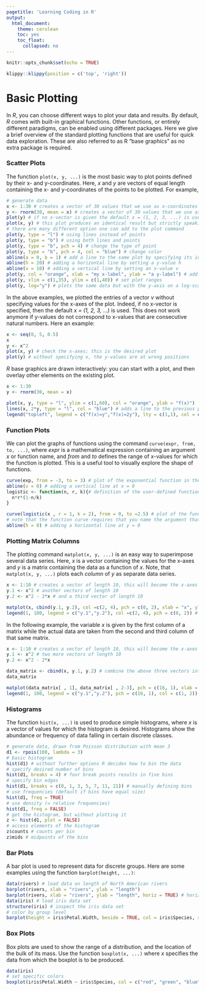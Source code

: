 ```yaml
---
pagetitle: 'Learning Coding in R'
output: 
  html_document:
    theme: cerulean
    toc: yes
    toc_float:
      collapsed: no
---
```


```r
knitr::opts_chunk$set(echo = TRUE)
```

```r
klippy::klippy(position = c('top', 'right'))
```

# Basic Plotting {.tabset}

In *R*, you can choose different ways to plot your data and results. By default, *R* comes with built-in graphical functions. Other functions, or entirely different paradigms, can be enabled using different packages. Here we give a brief overview of the standard plotting functions that are useful for quick data exploration. These are also referred to as R “base graphics” as no extra package is required.

### Scatter Plots

The function ```plot(x, y, ...)``` is the most basic way to plot points defined by their x- and y-coordinates. Here, *x* and *y* are vectors of equal length containing the x- and y-coordinates of the points to be plotted. For example,

```r
# generate data
x <- 1:30 # creates a vector of 30 values that we use as x-coordinates
y <- rnorm(30, mean = x) # creates a vector of 30 values that we use as y-coordinates; each values is drawn from normal distribution with with an increasing mean value
plot(y) # if no x-vector is given the default x = (1, 2, 3, ...) is used
plot(x, y) # this plot produces an identical result but strictly speaking x is not necessary here
# there are many different option one can add to the plot command
plot(y, type = "l") # using lines instead of points
plot(y, type = "b") # using both lines and points
plot(y, type = "b", pch = 4) # change the type of point
plot(y, type = "b", pch = 4, col = "blue") # change color
abline(a = 0, b = 1) # add a line to the same plot by specifying its intercept a and slope b
abline(h = 20) # adding a horizontal line by setting a y-value h
abline(v = 10) # adding a vertical line by setting an x-value v
plot(y, col = "orange", xlab = "my x-label", ylab = "a y-label") # add axes labels
plot(y, xlim = c(1,35), ylim = c(1,40)) # set plot ranges
plot(y, log="y") # plots the same data but with the y-axis on a log-scale (the same can be done with the x-axis)
```

In the above examples, we plotted the entries of a vector *v* without specifying values for the x-axes of the plot. Indeed, if no x-vector is specified, then the default *x = (1, 2, 3, ...)* is used. This does not work anymore if y-values do not correspond to x-values that are consecutive natural numbers. Here an example:

```r
x <- seq(0, 5, 0.5) 
x
y <- x^2
plot(x, y) # check the x-axes; this is the desired plot
plot(y) # without specifying x, the y-values are at wrong positions
```

*R* base graphics are drawn interactively: you can start with a plot, and then overlay other elements on the existing plot.

```r
x <- 1:30
y <- rnorm(30, mean = x)

plot(x, y, type = "l", ylim = c(1,60), col = "orange", ylab = "f(x)") 
lines(x, 2*y, type = "l", col = "blue") # adds a line to the previous plot
legend("topleft", legend = c("f(x)=y","f(x)=2y"), lty = c(1,1), col = c("orange", "blue")) # adds a plot legend
```


### Function Plots

We can plot the graphs of functions using the command ```curve(expr, from, to, ...)```, where *expr* is a mathematical expression containing an argument *x* or function name, and *from* and *to* defines the range of *x*-values for which the function is plotted. This is a useful tool to visually explore the shape of functions.

```r
curve(exp, from = -3, to = 3) # plot of the exponential function in the interval (-3, 3)
abline(v = 0) # adding a vertical line at x = 0
logistic <- function(n, r, k){# definition of the user-defined function giving the population growth rate of a logistically growing population as a function the current population size n, the intrinsic growth rate r and the carrying capacity k
  n*r*(1-n/k)
}

curve(logistic(x , r = 1, k = 2), from = 0, to =2.5) # plot of the function logistic as a function of the population size n = x
# note that the function curve requires that you name the argument that you use for plotting x
abline(h = 0) # adding a horizontal line at y = 0
```

### Plotting Matrix Columns

The plotting command ```matplot(x, y, ...)``` is an easy way to superimpose several data series. Here, *x* is a vector containing the values for the x-axes and *y* is a matrix containing the data as a function of *x*. Note, that ```matplot(x, y, ...)``` plots each *column* of *y* as separate data series.

```r
x <- 1:10 # creates a vector of length 10, this will become the x-axes
y.1 <- x^2 # another vectors of length 10
y.2 <- x^2 - 2*x # and a third vector of length 10

matplot(x, cbind(y.1, y.2), col =c(2, 4), pch = c(0, 2), xlab = "x", ylab = "y.1 = x^2 and y.2 = x^2-2x")
legend(1, 100, legend = c("y.1","y.2"), col =c(2, 4), pch = c(0, 2)) # adds a plot legend
```

In the following example, the variable *x* is given by the first column of a matrix while the actual data are taken from the second and third column of that same matrix.

```r
x <- 1:10 # creates a vector of length 10, this will become the x-axes
y.1 <- x^2 # two more vectors of length 10
y.2 <- x^2 - 2*x

data_matrix <- cbind(x, y.1, y.2) # combine the above three vectors into a matrix
data_matrix

matplot(data_matrix[ , 1], data_matrix[ , 2-3], pch = c(16, 1), xlab = "x", ylab = "y.1 = x^2 and y.2 = x^2-2*x")
legend(1, 100, legend = c("y.1","y.2"), pch = c(16, 1), col = c(1, 2)) 
```

### Histograms

The function ```hist(x, ...)``` is used to produce simple histograms, where *x* is a vector of values for which the histogram is desired. Histograms show the abundance or frequency of data falling in certain discrete classes.

```r
# generate data, drawn from Poisson distribution with mean 3
d1 <- rpois(100, lambda = 3)
# basic histogram
hist(d1) # without further options R decides how to bin the data
# specify desired number of bins
hist(d1, breaks = 4) # four break points results in five bins
# specify bin edges
hist(d1, breaks = c(0, 1, 3, 5, 7, 11, 21)) # manually defining bins
# use frequencies (default if bins have equal size)
hist(d1, freq = TRUE)
# use density (= relative frequencies)
hist(d1, freq = FALSE)
# get the histogram, but without plotting it
z <- hist(d1, plot = FALSE)
# access elements of the histogram
z$counts # counts per bin
z$mids # midpoints of the bins
```

### Bar Plots

A bar plot is used to represent data for discrete groups. Here are some examples using the function ```barplot(height, ...)```:

```r
data(rivers) # load data on length of North American rivers
barplot(rivers, xlab = "rivers", ylab = "length")
barplot(rivers, xlab = "rivers", ylab = "length", horiz = TRUE) # horizontal
data(iris) # load iris data set
structure(iris) # inspect the iris data set
# color by group level
barplot(height = iris$Petal.Width, beside = TRUE, col = iris$Species, xlab = "species", ylab = "petal width")
```

### Box Plots

Box plots are used to show the range of a distribution, and the location of the bulk of its mass. Use the function ```boxplot(x, ...)``` where *x* specifies the data from which the boxplot is to be produced.

```r
data(iris)
# set specific colors
boxplot(iris$Petal.Width ~ iris$Species, col = c("red", "green", "blue"))
```

